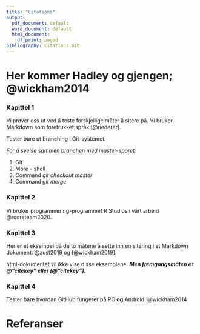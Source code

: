 ```yaml
---
title: "Citations"
output:
  pdf_document: default
  word_document: default
  html_document:
    df_print: paged
bibliography: Citations.bib
---
```



# Her kommer Hadley og gjengen; @wickham2014

### Kapittel 1

Vi prøver oss ut ved å teste forskjellige måter å sitere på. 
Vi bruker Markdown som foretrukket språk [@riederer].

Tester bare ut branching i Git-systemet. 

*For å sveise sammen branchen med master-sporet:*

1. Git
1. More - shell
1. Command *git checkout master*
1. Command *git merge <branch-name>*

### Kapittel 2

Vi bruker programmering-programmet R Studios i vårt arbeid @rcoreteam2020.

### Kapittel 3

Her er et eksempel på de to måtene å sette inn en sitering i et Markdown dokument: @aust2019 og [@wickham2019]. 

html-dokumentet vil ikke vise disse eksemplene.
***Men fremgangsmåten er @"citekey" eller [@"citekey"].***


### Kapittel 4

Tester bare hvordan GitHub fungerer på PC **og** Android! @wickham2014

# Referanser

